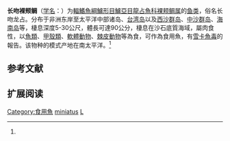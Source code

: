 {{Speciesbox
| name = 长吻裸颊鲷
| status = NE
| status_system = IUCN3.1
| image = Lethrinus miniatus JNC2161.JPG
| genus = Lethrinus
| species = miniatus
| authority = Bloch et Schneider, 1801<ref name='id7477'>{{cite web| url =http://www.bioinfo.cn/db05/BjdwSpecies.php?action=view&id=7477| title =长吻裸颊鲷| work =中国动物物种编目数据库| publisher =中国科学院微生物研究所| author =中国科学院动物研究所| accessdate =2009-04-16| deadurl =yes| archiveurl =https://web.archive.org/web/20160305045024/http://www.bioinfo.cn/db05/BjdwSpecies.php?action=view&id=7477| archivedate =2016-03-05}}</ref>
| synonyms = *''Lethrinella miniata''<br /><small>Forster, 1801</small>
*''Lethrinella miniatus''<br /><small>Forster, 1801</small>
*''Lethrinus amamianus''<br /><small>Akazaki, 1962</small>
}}

'''长吻裸颊鲷'''（[[学名|学名]]：{{lang|la|''Lethrinus miniatus''}}）为[[輻鰭魚綱|輻鰭魚綱]][[鱸形目|鱸形目]][[鱸亞目|鱸亞目]][[龍占魚科|龍占魚科]][[裸颊鲷属|裸颊鲷属]]的[[鱼类|鱼类]]，俗名长吻龙占。分布于非洲东岸至太平洋中部诸岛、[[台湾岛|台湾岛]]以及[[西沙群岛|西沙群岛]]、[[中沙群岛|中沙群岛]]、[[海南岛|海南岛]]等，棲息深度5-30公尺，體長可達90公分，棲息在沙石底質海域，屬肉食性，以[[魚類|魚類]]、[[甲殼類|甲殼類]]、[[軟體動物|軟體動物]]、[[棘皮動物|棘皮動物]]等為食，可作為食用魚，有[[雪卡魚毒|雪卡魚毒]]的報告。该物种的模式产地在南太平洋。<ref name='id7477'/>

== 参考文献 ==
{{reflist}}

== 扩展阅读 ==
{{refbegin}}
{{wikispecies-inline|Lethrinus miniatus|长吻裸颊鲷}}
{{refend}}
{{Taxonbar|from=Q1042285}}

[[Category:食用魚|Category:食用魚]]
[[Category:裸颊鲷属|miniatus]]
[[Category:1801年描述的魚類|L]]


{{鲈形目小作品}}